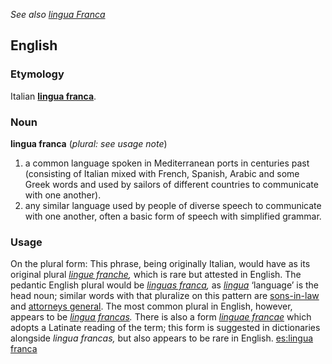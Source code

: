 ''See also [[lingua Franca]]''
==English==
=== Etymology ===
Italian '''[[lingua franca]]'''.

=== Noun ===
'''lingua franca''' (''plural: see usage note'')
# a common language spoken in Mediterranean ports in centuries past (consisting of Italian mixed with French, Spanish, Arabic and some Greek words and used by sailors of different countries to communicate with one another).
# any similar language used by people of diverse speech to communicate with one another, often a basic form of speech with simplified grammar.

=== Usage ===
On the plural form:  This phrase, being originally Italian, would have as its original plural ''[[lingue franche]],'' which is rare but attested in English.   The pedantic English plural would be ''[[linguas franca]],'' as ''[[lingua]]'' ‘language’ is the head noun; similar words with that pluralize on this pattern are [[son-in-law|sons-in-law]] and [[attorney general|attorneys general]].  The most common plural in English, however, appears to be ''[[lingua francas]].''   There is also a form ''[[linguae francae]]'' which adopts a Latinate reading of the term; this form is suggested in dictionaries alongside ''lingua francas,'' but also appears to be rare in English.
[[es:lingua franca]]